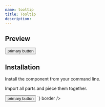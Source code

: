 ```yaml
---
name: tooltip
title: Tooltip
description:
---
```


## Preview

<Preview>
  <Tooltip message="tooltip">
    <Button variant="primary">primary button</Button>
  </Tooltip>
</Preview>

## Installation

Install the component from your command line.

<LiveProvider>
  <LiveEditor code={`npm install @raystack/apsara`} border />
</LiveProvider>

Import all parts and piece them together.

<LiveProvider>
    <LiveEditor code={`

<Tooltip message="tooltip">
  <Button variant="primary">primary button</Button>
</Tooltip>
`} border />
</LiveProvider>

